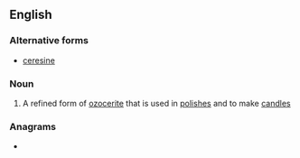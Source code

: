 ==English==

===Alternative forms===
* [[ceresine]]

===Noun===
{{en-noun|~}}

# A refined form of [[ozocerite]] that is used in [[polish]]es and to make [[candle]]s

===Anagrams===
* {{anagrams|en|Sincere|cereins|renices|sincere}}